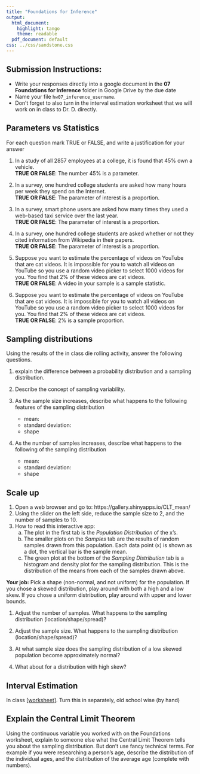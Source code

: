 ```yaml
---
title: "Foundations for Inference"
output:
  html_document:
    highlight: tango
    theme: readable
  pdf_document: default
css: ../css/sandstone.css
---
```



## Submission Instructions:  

* Write your responses directly into a google document in the **07 Foundations for Inference** folder in Google Drive by the due date
* Name your file `hw07_inference_username`. 
* Don't forget to also turn in the interval estimation worksheet that we will work on in class to Dr. D. directly. 


## Parameters vs Statistics

For each question mark TRUE or FALSE, and write a justification for your answer 

1. In a study of all 2857 employees at a college, it is found that 45% own a vehicle.  
**TRUE OR FALSE**: The number 45% is a parameter. 

2. In a survey, one hundred college students are asked how many hours per week they spend on the Internet.   
**TRUE OR FALSE**: The parameter of interest is a proportion.

3. In a survey, smart phone users are asked how many times they used a web-based taxi service over the last year.   
**TRUE OR FALSE**: The parameter of interest is a proportion.

4. In a survey, one hundred college students are asked whether or not they cited information from Wikipedia in their papers.   
**TRUE OR FALSE**: The parameter of interest is a proportion.

5. Suppose you want to estimate the percentage of videos on YouTube that are cat videos. It is impossible for you to watch all videos on YouTube so you use a random video picker to select 1000 videos for you. You find that 2% of these videos are cat videos.  
**TRUE OR FALSE**: A video in your sample is a sample statistic. 

6. Suppose you want to estimate the percentage of videos on YouTube that are cat videos. It is impossible for you to watch all videos on YouTube so you use a random video picker to select 1000 videos for you. You find that 2% of these videos are cat videos.  
**TRUE OR FALSE**: 2% is a sample proportion.  



## Sampling distributions
Using the results of the in class die rolling activity, answer the following questions.

1. explain the difference between a probability distribution and a sampling distribution.


2. Describe the concept of sampling variability.


3. As the sample size increases, describe what happens to the following features of the sampling distribution
      - mean:
      - standard deviation: 
      - shape
      
      
4. As the number of samples increases, describe what happens to the following of the sampling distribution
      - mean:
      - standard deviation: 
      - shape


## Scale up

1. Open a web browser and go to: https://gallery.shinyapps.io/CLT_mean/
2. Using the slider on the left side, reduce the sample size to 2, and the number of samples to 10. 
3. How to read this interactive app: 
    a. The plot in the first tab is the _Population Distribution_ of the x’s. 
    b. The smaller plots on the _Samples_ tab are the results of random samples drawn from this population. Each data point (x) is shown as a dot, the vertical bar is the sample mean. 
    c. The green plot at the bottom of the _Sampling Distribution_ tab is a histogram and density plot for the sampling distribution. This is the distribution of the means from each of the samples drawn above.

**Your job:** Pick a shape (non-normal, and not uniform) for the population. If you chose a skewed distribution, play around with both a high and a low skew. If you chose a uniform distribution, play around with upper and lower bounds. 

1.	Adjust the number of samples. What happens to the sampling distribution (location/shape/spread)? 


2.	Adjust the sample size. What happens to the sampling distribution (location/shape/spread)? 


3.	At what sample size does the sampling distribution of a low skewed population become approximately normal? 


4.	What about for a distribution with high skew? 

## Interval Estimation
In class [[worksheet]](activity_interval_estimation.docx). Turn this in separately, old school wise (by hand)

## Explain the Central Limit Theorem
Using the continuous variable you worked with on the Foundations worksheet, explain to someone else what the Central Limit Theorem tells you about the sampling distribution. But don't use fancy technical terms. For example if you were researching a person's age, describe the distribution of the individual ages, and the distribution of the average age (complete with numbers). 


